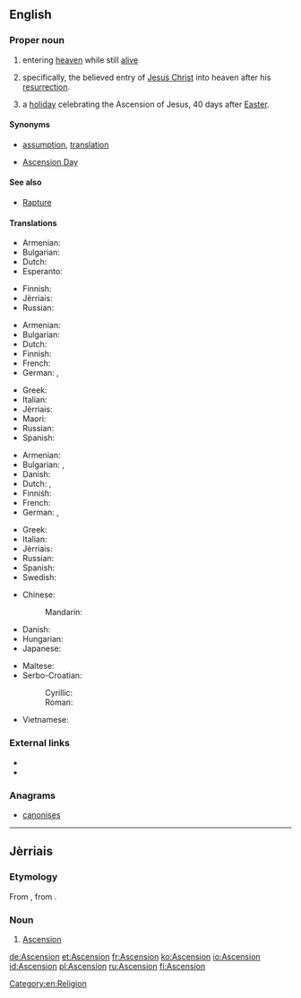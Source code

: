 {{also|ascension|ascensión|Ascensión}}
==English==

===Proper noun===
{{en-proper noun}}

# {{context|religion|lang=en}} entering [[heaven]] while still [[alive]]
# {{context|Christianity|lang=en}} specifically, the believed entry of [[Jesus Christ]] into heaven after his [[resurrection]].
# {{context|Christianity|lang=en}} a [[holiday]] celebrating the Ascension of Jesus, 40 days after [[Easter]].

====Synonyms====
* {{sense|entering heaven}} [[assumption]], [[translation]]
* {{sense|holiday}} [[Ascension Day]]

====See also====
* [[Rapture]]

====Translations====
{{trans-top|entering heaven alive}}
* Armenian: {{t+|hy|համբարձում|sc=Armn}}
* Bulgarian: {{t+|bg|възнесение|n|sc=Cyrl}}
* Dutch: {{t|nl|hemelvaart|m|f}}
* Esperanto: {{t|eo|ĉieliro}}
{{trans-mid}}
* Finnish: {{t|fi|taivaaseenastuminen}}
* Jèrriais: {{t|roa-jer|Ascension|f}}
* Russian: {{t+|ru|вознесе́ние|n|sc=Cyrl|tr=voznesénije}}
{{trans-bottom}}

{{trans-top|Jesus' rise to heaven}}
* Armenian: {{t+|hy|համբարձում|sc=Armn}}
* Bulgarian: {{t+|bg|възнесение|n|sc=Cyrl}}
* Dutch: {{t+|nl|Hemelvaart|m|f}}
* Finnish: {{t|fi|taivaaseenastuminen}}
* French: {{t+|fr|Ascension|f}}
* German: {{t+|de|Himmelfahrt|f}}, {{t+|de|Christi Himmelfahrt}}
{{trans-mid}}
* Greek: {{t|el|Ανάληψη|f|tr=Análipsi|sc=Grek}}
* Italian: {{t+|it|Ascensione|f}}
* Jèrriais: {{t|roa-jer|Ascension|f}}
* Maori: {{t|mi|Kakenga}}
* Russian: {{t+|ru|вознесе́ние|n|sc=Cyrl|tr=voznesénije}}
* Spanish: {{t+|es|Ascensión|f}}
{{trans-bottom}}

{{trans-top|holiday celebrating Ascension of Jesus}}
* Armenian: {{t|hy|Համբարձում|sc=Armn}}
* Bulgarian: {{t|bg|Възнесение|n|sc=Cyrl}}, {{t|bg|Възнесение Господне|n|sc=Cyrl}}
* Danish: {{t|da|Kristi himmelfartsdag|c}}
* Dutch: {{t+|nl|Hemelvaartsdag|m}}, {{t+|nl|Hemelvaart|m|f}}
* Finnish: {{t+|fi|helatorstai}}
* French: {{t+|fr|Ascension|f}}
* German: {{t+|de|Himmelfahrt|f}}, {{t+|de|Christi Himmelfahrt}}
{{trans-mid}}
* Greek: {{t|el|Ανάληψη|f|tr=Análipsi|sc=Grek}}
* Italian: {{t+|it|Ascensione|f}}
* Jèrriais: {{t|roa-jer|Ascension|f}}
* Russian: {{t|ru|Вознесе́ние|n|sc=Cyrl|tr=Voznesénije}}
* Spanish: {{t+|es|Ascensión|f}}
* Swedish: {{t|sv|Kristi himmelsfärdsdag}}
{{trans-bottom}}

{{checktrans-top}}
* Chinese:
*: Mandarin: {{t+check|cmn|升天|tr=shēngtiān|sc=Hani}}
* Danish: {{t-check|da|himmelfart|c}}
* Hungarian: {{t+check|hu|mennybemenetel}}
* Japanese: {{t-check|ja|昇天|f|tr=[[しょうてん]], [[shōten]]|sc=Jpan}}
{{trans-mid}}
* Maltese: {{t-check|mt|Lapsi}}
* Serbo-Croatian:
*: Cyrillic: {{t-check|sh|Вазнесењ|n|sc=Cyrl}}
*: Roman: {{t-check|sh|Vaznesenj|n}}
* Vietnamese: {{t-check|vi|Thăng thiên}}
{{trans-bottom}}

===External links===
* {{pedialite|Ascension of Jesus}}
* {{pedialite|Entering heaven alive}}

===Anagrams===
* [[canonises#English|canonises]]

[[Category:en:Religion]]

----

==Jèrriais==

===Etymology===
From {{term|ascension|lang=roa-jer}}, from {{etyl|la|roa-jer}} {{term|ascensio|ascēnsiō, ascēnsiōnem|lang=la}}.

===Noun===
{{roa-jer-proper noun|f}}

# {{context|religion|Christianity|lang=roa-jer}} [[#English|Ascension]]

[[de:Ascension]]
[[et:Ascension]]
[[fr:Ascension]]
[[ko:Ascension]]
[[io:Ascension]]
[[id:Ascension]]
[[pl:Ascension]]
[[ru:Ascension]]
[[fi:Ascension]]